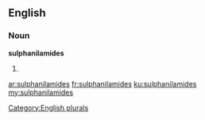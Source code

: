 ==English==

===Noun===
'''sulphanilamides'''

# {{plural of|sulphanilamide}}

[[Category:English plurals]]

[[ar:sulphanilamides]]
[[fr:sulphanilamides]]
[[ku:sulphanilamides]]
[[my:sulphanilamides]]